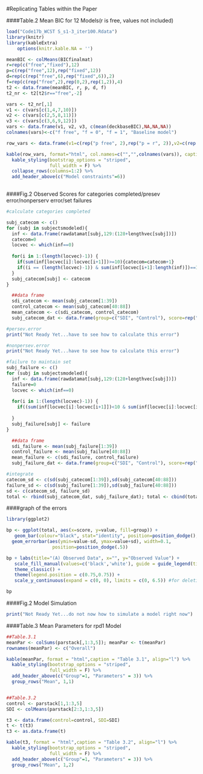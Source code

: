 
#Replicating Tables within the Paper  


####Table.2 Mean BIC for 12 Models(r is free, values not included)
```{r}
load("Code17b_WCST S_s1-3_iter100.Rdata")
library(knitr)
library(kableExtra)
    options(knitr.kable.NA = '')

meanBIC <- colMeans(BICfinalmat)
r=rep(c("free","fixed"),12)
p=c(rep("free",12),rep("fixed",12))
d=rep(c(rep("free",6),rep("fixed",6)),2)
f=rep(c(rep("free",2),rep(0,2),rep(1,2)),4)
t2 <- data.frame(meanBIC, r, p, d, f)
t2_nr <- t2[t2$r=="free",-2]

vars <- t2_nr[,1]
v1 <- c(vars[c(1,4,7,10)])
v2 <- c(vars[c(2,5,8,11)])
v3 <- c(vars[c(3,6,9,12)])
vars <- data.frame(v1, v2, v3, c(mean(deckbaseBIC),NA,NA,NA))
colnames(vars)<-c("f free", "f = 0", "f = 1", "Baseline model")

row_vars <- data.frame(v1=c(rep("p free", 2),rep("p = r", 2)),v2=c(rep(c("d free", "d = 1"),2)),vars)

kable(row_vars, format="html", col.names=c("","",colnames(vars)), caption="Table 2", algin="l") %>%
  kable_styling(bootstrap_options = "striped",
                full_width = F) %>%
  collapse_rows(columns=1:2) %>%
  add_header_above(c("Model constraints"=6))
  


```


  
####Fig.2 Observed Scores for categories completed/presev error/nonperserv error/set failures
```{r}

#calculate categories completed

subj_catecom <- c()
for (subj in subjectsmodeled){
  inf <- data.frame(rawdatamat[subj,129:(128+lengthvec[subj])])
  catecom=0
  locvec <- which(inf==0)
  
  for(i in 1:(length(locvec)-1)) {
    if(sum(inf[locvec[i]:locvec[i+1]])>=10){catecom=catecom+1}
    if((i == (length(locvec)-1)) & sum(inf[locvec[i+1]:length(inf)])==10){catecom=catecom+1}
  }
  subj_catecom[subj] <- catecom
}

  ##data frame
  sdi_catecom <- mean(subj_catecom[1:39])
  control_catecom <- mean(subj_catecom[40:88])
  mean_catecom <- c(sdi_catecom, control_catecom)
  subj_catecom_dat <- data.frame(group=c("SDI", "Control"), score=rep("Categoreis Completed",2), value=mean_catecom)

#persev.error
print("Not Ready Yet...have to see how to calculate this error")

#nonpersev.error
print("Not Ready Yet...have to see how to calculate this error")

#failure to maintain set
subj_failure <- c()
for (subj in subjectsmodeled){
  inf <- data.frame(rawdatamat[subj,129:(128+lengthvec[subj])])
  failure=0
  locvec <- which(inf==0)
  
  for(i in 1:(length(locvec)-1)) {
    if((sum(inf[locvec[i]:locvec[i+1]])<10 & sum(inf[locvec[i]:locvec[i+1]]) >= 5)){failure = failure+1}
    
  }
  subj_failure[subj] <- failure
}

  ##data frame
  sdi_failure <- mean(subj_failure[1:39])
  control_failure <- mean(subj_failure[40:88])
  mean_failure <- c(sdi_failure, control_failure)
  subj_failure_dat <- data.frame(group=c("SDI", "Control"), score=rep("Set Failures",2), value=mean_failure)

#integrate
catecom_sd <- c(sd(subj_catecom[1:39]),sd(subj_catecom[40:88]))
failure_sd <- c(sd(subj_failure[1:39]),sd(subj_failure[40:88]))
sd <- c(catecom_sd, failure_sd)
total <- rbind(subj_catecom_dat, subj_failure_dat); total <- cbind(total, sd)

```

####graph of the errors
```{r}
library(ggplot2)

bp <- ggplot(total, aes(x=score, y=value, fill=group)) + 
   geom_bar(colour="black", stat="identity", position=position_dodge(), width=0.5) +
  geom_errorbar(aes(ymin=value-sd, ymax=value+sd), width=0.1,
                 position=position_dodge(.5))

bp + labs(title="(A) Observed Data", x="", y="Observed Value") +
   scale_fill_manual(values=c('black','white'), guide = guide_legend(title=NULL)) + 
   theme_classic() +
   theme(legend.position = c(0.75,0.75)) +
   scale_y_continuous(expand = c(0, 0), limits = c(0, 6.5)) #for deleting the space of x-axis. It cuases problem now because of 0 value of "Set Failures"

bp
```


  
####Fig.2 Model Simulation
```{r echo=FALSE}
print("Not Ready Yet...do not now how to simulate a model right now")
```


  
####Table.3 Mean Parameters for rpd1 Model
```{r}


##Table.3.1
meanPar <- colSums(parstack[,1:3,5]); meanPar <- t(meanPar)
rownames(meanPar) <- c("Overall")

kable(meanPar, format = "html",caption = "Table 3.1", align="l") %>%
  kable_styling(bootstrap_options = "striped",
                full_width = F) %>%
  add_header_above(c("Group"=1, "Parameters" = 3)) %>%
  group_rows("Mean", 1,1)


##Table.3.2
control <- parstack[1,1:3,5]
SDI <- colMeans(parstack[2:3,1:3,5])

t3 <- data.frame(control=control, SDI=SDI)
t <- t(t3)
t3 <- as.data.frame(t)

kable(t3, format = "html",caption = "Table 3.2", align="l") %>%
  kable_styling(bootstrap_options = "striped",
                full_width = F) %>%
  add_header_above(c("Group"=1, "Parameters" = 3)) %>%
  group_rows("Mean", 1,2)



```
